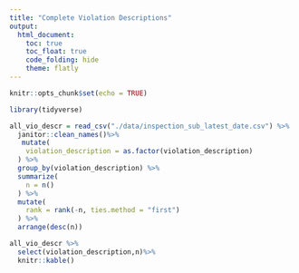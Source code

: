 ```yaml
---
title: "Complete Violation Descriptions"
output: 
  html_document:
    toc: true
    toc_float: true
    code_folding: hide
    theme: flatly
---
```


```r
knitr::opts_chunk$set(echo = TRUE)
```

```r
library(tidyverse)

all_vio_descr = read_csv("./data/inspection_sub_latest_date.csv") %>% 
  janitor::clean_names()%>% 
   mutate(
    violation_description = as.factor(violation_description)
  ) %>%
  group_by(violation_description) %>%
  summarize(
    n = n()
  ) %>%
  mutate(
    rank = rank(-n, ties.method = "first")
  ) %>%
  arrange(desc(n))

all_vio_descr %>%
  select(violation_description,n)%>%
  knitr::kable()
```

